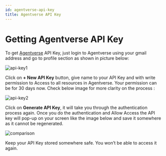 ```yaml
---
id: agentverse-api-key
title: Agentverse API Key
---
```


# Getting Agentverse API Key

To get [Agentverse](https://agentverse.ai/) API Key, just login to Agentverse using your gmail address and go to profile section as shown in picture below:

![api-key1](/img/uagents/api_key1.png)

Click on __+ New API Key__ button, give name to your API Key and with write permission to Access to all resources in Agentverse. Your permission can be for 30 days now. Check below image for more clarity on the process : 

![api-key2](/img/uagents/api_key2.png)

Click on __Generate API Key__, it will take you through the authentication process again. Once you do the authentication and Allow Access the API key will pop-up on your screen like the image below and save it somewhere as it cannot be regenerated.

<div style={{ textAlign: 'center' }}>
  <img src="/resources/img/uagents/api_key3.png" alt="comparison" style={{ width: '85%', maxWidth: '600px' }} />
</div>

Keep your API Key stored somewhere safe. You won’t be able to access it again.